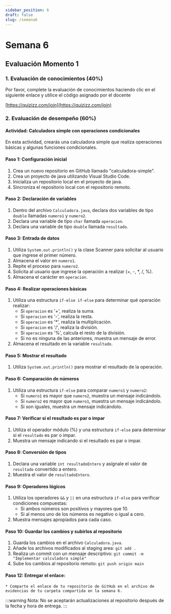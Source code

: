 ```yaml
---
sidebar_position: 6
draft: false
slug: /semana6
---
```



# Semana 6

## Evaluación Momento 1 

### 1. Evaluación de conocimientos (40%)

Por favor, complete la evaluación de conocimientos haciendo clic en el siguiente enlace y utilice el código asignado por el docente

[https://quizizz.com/join](https://quizizz.com/join)


### 2. Evaluación de desempeño (60%)


#### Actividad: Calculadora simple con operaciones condicionales

En esta actividad, crearás una calculadora simple que realiza operaciones básicas y algunas funciones condicionales.

#### Paso 1: Configuración inicial
1. Crea un nuevo repositorio en GitHub llamado "calculadora-simple".
2. Crea un proyecto de java utilizando Visual Studio Code.
3. Inicializa un repositorio local en el proyecto de java.
4. Sincroniza el repositorio local con el repositorio remoto.

#### Paso 2: Declaración de variables
1. Dentro del archivo `Calculadora.java`, declara dos variables de tipo `double` llamadas `numero1` y `numero2`.
2. Declara una variable de tipo `char` llamada `operacion`.
3. Declara una variable de tipo `double` llamada `resultado`.

#### Paso 3: Entrada de datos
1. Utiliza `System.out.println()` y la clase Scanner para solicitar al usuario que ingrese el primer número.
2. Almacena el valor en `numero1`.
3. Repite el proceso para `numero2`.
4. Solicita al usuario que ingrese la operación a realizar (+, -, *, /, %).
5. Almacena el carácter en `operacion`.

#### Paso 4: Realizar operaciones básicas
1. Utiliza una estructura `if-else if-else` para determinar qué operación realizar:
   - Si `operacion` es '+', realiza la suma.
   - Si `operacion` es '-', realiza la resta.
   - Si `operacion` es '*', realiza la multiplicación.
   - Si `operacion` es '/', realiza la división.
   - Si `operacion` es '%', calcula el resto de la división.
   - Si no es ninguna de las anteriores, muestra un mensaje de error.
2. Almacena el resultado en la variable `resultado`.

#### Paso 5: Mostrar el resultado
1. Utiliza `System.out.println()` para mostrar el resultado de la operación.

#### Paso 6: Comparación de números
1. Utiliza una estructura `if-else` para comparar `numero1` y `numero2`:
   - Si `numero1` es mayor que `numero2`, muestra un mensaje indicándolo.
   - Si `numero2` es mayor que `numero1`, muestra un mensaje indicándolo.
   - Si son iguales, muestra un mensaje indicándolo.

#### Paso 7: Verificar si el resultado es par o impar
1. Utiliza el operador módulo (%) y una estructura `if-else` para determinar si el `resultado` es par o impar.
2. Muestra un mensaje indicando si el resultado es par o impar.

#### Paso 8: Conversión de tipos
1. Declara una variable `int resultadoEntero` y asígnale el valor de `resultado` convertido a entero.
2. Muestra el valor de `resultadoEntero`.

#### Paso 9: Operadores lógicos
1. Utiliza los operadores `&&` y `||` en una estructura `if-else` para verificar condiciones compuestas:
   - Si ambos números son positivos y mayores que 10.
   - Si al menos uno de los números es negativo o igual a cero.
2. Muestra mensajes apropiados para cada caso.


#### Paso 10: Guardar los cambios y subirlos al repositorio
1. Guarda los cambios en el archivo `Calculadora.java`.
2. Añade los archivos modificados al staging area: `git add .`
3. Realiza un commit con un mensaje descriptivo: `git commit -m "Implementar calculadora simple"`
4. Sube los cambios al repositorio remoto: `git push origin main`


#### Paso 12: **Entregar el enlace:**
    * Comparte el enlace de tu repositorio de GitHub en el archivo de evidencias de tu carpeta compartida en la semana 6.


:::warning
Nota: No se aceptarán actualizaciones al repositorio después de la fecha y hora de entrega.
:::